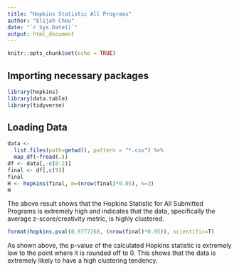 ```yaml
---
title: "Hopkins Statistic All Programs"
author: "Elijah Chou"
date: "`r Sys.Date()`"
output: html_document
---
```


```r
knitr::opts_chunk$set(echo = TRUE)
```

## Importing necessary packages

```r
library(hopkins)
library(data.table)
library(tidyverse)
```

## Loading Data

```r
data <-
  list.files(path=getwd(), pattern = "*.csv") %>%
  map_df(~fread(.))
df <- data[,-c(0:2)]
final <- df[,c(9)]
final
H <- hopkins(final, m=(nrow(final)*0.05), k=2)
H
```
The above result shows that the Hopkins Statistic for All Submitted Programs is extremely high and indicates that the data, specifically the average z-score/creativity metric, is highly clustered. 

```r
format(hopkins.pval(0.9777268, (nrow(final)*0.05)), scientific=T)
```
As shown above, the p-value of the calculated Hopkins statistic is extremely low to the point where it is rounded off to 0. This shows that the data is extremely likely to have a high clustering tendency.